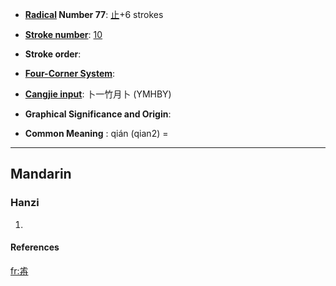 * '''[[Index:Chinese radical| Radical]] Number 77''': [[Index:Chinese radical/止|止]]+6 strokes

* '''[[Index:Chinese total strokes|Stroke number]]''': [[Index:Chinese total strokes/10|10]]

* '''Stroke order''': 

* '''[[Index:Chinese four corner|Four-Corner System]]''': 

* '''[[Index:Chinese Cangjie|Cangjie input]]''': 卜一竹月卜 (YMHBY)

* '''Graphical Significance and Origin''': 

* '''Common Meaning''' : qián (qian2) = 

----
==Mandarin==
===Hanzi===
{{cmn-hanzi|pin=[[qián]] (qian2)|wg=ch'ien<sup>2</sup>}}
# {{defn|Mandarin}}
====References====
{{Han ref|kx=0576.160|dkj=16291|dj=0966.180|hdz=21442.120|uh=6B6C|ud=27500}}

[[fr:歬]]